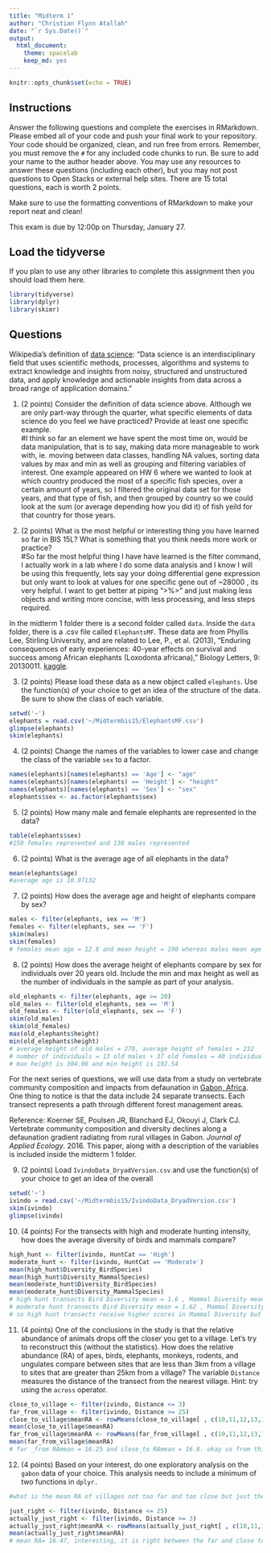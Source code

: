 ```yaml
---
title: "Midterm 1"
author: "Christian Flynn Atallah"
date: "`r Sys.Date()`"
output:
  html_document: 
    theme: spacelab
    keep_md: yes
---
```


```r
knitr::opts_chunk$set(echo = TRUE)
```

## Instructions
Answer the following questions and complete the exercises in RMarkdown. Please embed all of your code and push your final work to your repository. Your code should be organized, clean, and run free from errors. Remember, you must remove the `#` for any included code chunks to run. Be sure to add your name to the author header above. You may use any resources to answer these questions (including each other), but you may not post questions to Open Stacks or external help sites. There are 15 total questions, each is worth 2 points.  

Make sure to use the formatting conventions of RMarkdown to make your report neat and clean!  

This exam is due by 12:00p on Thursday, January 27.  

## Load the tidyverse
If you plan to use any other libraries to complete this assignment then you should load them here.
```r
library(tidyverse)
library(dplyr)
library(skimr)
```

## Questions  
Wikipedia's definition of [data science](https://en.wikipedia.org/wiki/Data_science): "Data science is an interdisciplinary field that uses scientific methods, processes, algorithms and systems to extract knowledge and insights from noisy, structured and unstructured data, and apply knowledge and actionable insights from data across a broad range of application domains."  

1. (2 points) Consider the definition of data science above. Although we are only part-way through the quarter, what specific elements of data science do you feel we have practiced? Provide at least one specific example.  
#I think so far an element we have spent the most time on, would be data manipulation, that is to say, making data more manageable to work with, ie. moving between data classes, handling NA values, sorting data values by max and min as well as grouping and filtering variables of interest. One example appeared on HW 6 where we wanted to look at which country produced the most of a specific fish species, over a certain amount of years, so I filtered the original data set for those years, and that type of fish, and then grouped by country so we could look at the sum (or average depending how you did it) of fish yeild for that country for those years.

2. (2 points) What is the most helpful or interesting thing you have learned so far in BIS 15L? What is something that you think needs more work or practice?  
#So far the most helpful thing I have have learned is the filter command, I actually work in a lab where I do some data analysis and I know I will be using this frequently, lets say your doing differential gene expression but only want to look at values for one specific gene out of ~28000 , its very helpful. I want to get better at piping ">%>" and just making less objects and writing more concise, with less processing, and less steps required.

In the midterm 1 folder there is a second folder called `data`. Inside the `data` folder, there is a .csv file called `ElephantsMF`. These data are from Phyllis Lee, Stirling University, and are related to Lee, P., et al. (2013), "Enduring consequences of early experiences: 40-year effects on survival and success among African elephants (Loxodonta africana)," Biology Letters, 9: 20130011. [kaggle](https://www.kaggle.com/mostafaelseidy/elephantsmf).  

3. (2 points) Please load these data as a new object called `elephants`. Use the function(s) of your choice to get an idea of the structure of the data. Be sure to show the class of each variable.
```r
setwd('~')
elephants = read.csv('~/Midtermbis15/ElephantsMF.csv')
glimpse(elephants)
skim(elephants)

```
4. (2 points) Change the names of the variables to lower case and change the class of the variable `sex` to a factor.
```r
names(elephants)[names(elephants) == 'Age'] <- "age"
names(elephants)[names(elephants) == 'Height'] <- "height"
names(elephants)[names(elephants) == 'Sex'] <- "sex"
elephants$sex <- as.factor(elephants$sex)
```


5. (2 points) How many male and female elephants are represented in the data?
```r
table(elephants$sex)
#150 females represented and 138 males represented
```
6. (2 points) What is the average age of all elephants in the data?
```r
mean(elephants$age)
#average age is 10.97132
```
7. (2 points) How does the average age and height of elephants compare by sex?

```r
males <- filter(elephants, sex == 'M')
females <- filter(elephants, sex == 'F')
skim(males)
skim(females)
# females mean age = 12.8 and mean height = 190 whereas males mean age = 8.95 and mean height = 185, so males on average are smaller and live shorter lives than females

```

8. (2 points) How does the average height of elephants compare by sex for individuals over 20 years old. Include the min and max height as well as the number of individuals in the sample as part of your analysis.  
```r
old_elephants <- filter(elephants, age >= 20)
old_males <- filter(old_elephants, sex == 'M')
old_females <- filter(old_elephants, sex == 'F')
skim(old_males)
skim(old_females)
max(old_elephants$height)
min(old_elephants$height)
# average height of old males = 270, average height of females = 232
# number of individuals = 13 old males + 37 old females = 40 individuals in the analysis
# max height is 304.06 and min height is 192.54
```
For the next series of questions, we will use data from a study on vertebrate community composition and impacts from defaunation in [Gabon, Africa](https://en.wikipedia.org/wiki/Gabon). One thing to notice is that the data include 24 separate transects. Each transect represents a path through different forest management areas.  

Reference: Koerner SE, Poulsen JR, Blanchard EJ, Okouyi J, Clark CJ. Vertebrate community composition and diversity declines along a defaunation gradient radiating from rural villages in Gabon. _Journal of Applied Ecology_. 2016. This paper, along with a description of the variables is included inside the midterm 1 folder.  

9. (2 points) Load `IvindoData_DryadVersion.csv` and use the function(s) of your choice to get an idea of the overall 
```r
setwd('~')
ivindo = read.csv('~/Midtermbis15/IvindoData_DryadVersion.csv')
skim(ivindo)
glimpse(ivindo)
```
10. (4 points) For the transects with high and moderate hunting intensity, how does the average diversity of birds and mammals compare?
```r
high_hunt <- filter(ivindo, HuntCat == 'High')
moderate_hunt <- filter(ivindo, HuntCat == 'Moderate')
mean(high_hunt$Diversity_BirdSpecies)
mean(high_hunt$Diversity_MammalSpecies)
mean(moderate_hunt$Diversity_BirdSpecies)
mean(moderate_hunt$Diversity_MammalSpecies)
# high hunt transects Bird Diversity mean = 1.6 , Mammal Diversity mean = 1.74
# moderate hunt transects Bird Diversity mean = 1.62 , Mammal Diversity mean = 1.68
# so high hunt transects receive higher scores in Mammal Diversity but low in Bird Diversity 
```

11. (4 points) One of the conclusions in the study is that the relative abundance of animals drops off the closer you get to a village. Let's try to reconstruct this (without the statistics). How does the relative abundance (RA) of apes, birds, elephants, monkeys, rodents, and ungulates compare between sites that are less than 3km from a village to sites that are greater than 25km from a village? The variable `Distance` measures the distance of the transect from the nearest village. Hint: try using the `across` operator.  
```r
close_to_village <- filter(ivindo, Distance <= 3)
far_from_village <- filter(ivindo, Distance >= 25)
close_to_village$meanRA <- rowMeans(close_to_village[ , c(10,11,12,13,14,15)], na.rm=TRUE)
mean(close_to_village$meanRA)
far_from_village$meanRA <- rowMeans(far_from_village[ , c(10,11,12,13,14,15)], na.rm=TRUE)
mean(far_from_village$meanRA)
# far _from RAmean = 16.25 and close_to RAmean = 16.8. okay so from this it looks like RA is higher, but just slightly, near the village, but also might not be signicant.
```
12. (4 points) Based on your interest, do one exploratory analysis on the `gabon` data of your choice. This analysis needs to include a minimum of two functions in `dplyr.`
```r
#what is the mean RA of villages not too far and too close but just the right distance from village ie. less than 25km but more than 3km away

just_right <- filter(ivindo, Distance <= 25) 
actually_just_right <- filter(ivindo, Distance >= 3)
actually_just_right$meanRA <- rowMeans(actually_just_right[ , c(10,11,12,13,14,15)], na.rm=TRUE)
mean(actually_just_right$meanRA)
# mean RA= 16.47, interesting, it is right between the far and close too villages
```